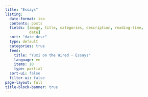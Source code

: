 ```yaml
---
title: "Essays"
listing:
  date-format: iso
  contents: posts
  fields: [image, title, categories, description, reading-time,
           date]
  sort: "date desc"
  type: default
  categories: true
  feed:
    title: "Yuxi on the Wired - Essays"
    language: en
    items: 10
    type: partial
  sort-ui: false
  filter-ui: false
page-layout: full
title-block-banner: true
---
```


